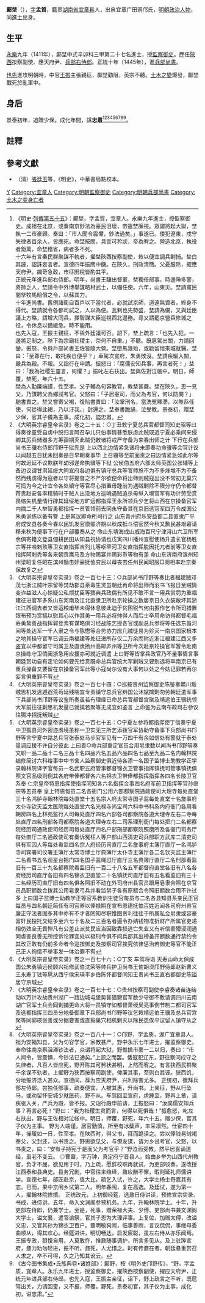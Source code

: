 {{明清人物信息框
| 姓名 = 鄺埜
| 原名 =
| 圖片名稱= 
| 圖片大小 = 
| 圖片說明 = 
| 最高職務 = [[兵部尚書|兵部尚書]]
| 屆數 = 
| 國家 = 大明
| 前任 = [[徐晞|徐晞]]
| 繼任 = [[于謙|于謙]]
| 爵位 =
| 籍貫 = [[湖南省|湖南省]][[宜章縣|宜章縣]]
| 族裔 = 
| 字號 = 孟質
| 諡號 = 忠肅
| 出生日期 = 1385年
| 出生地點 = [[湖南省|湖南省]][[宜章縣|宜章縣]]
| 逝世日期 = 1449年
| 逝世地點 = [[土木堡|土木堡]]
| 墓葬 =
| 配偶 =
| 親屬 =
| 出身 = 辛卯科三甲第二十七名進士
| 經歷 = 
| 著作 =
}}
'''鄺埜'''（{{bd|1385年||1449年|catIdx=K邝}}），[[表字|字]]'''孟質'''，籍贯[[湖南省|湖南省]][[宜章县|宜章县]]{{What|城南乡新田村邝家门自然村|time=2021-06-07|reason=明代是否有这些行政区划待考，如此写似不妥。}}人，出自宜章广田洞邝氏，[[明朝|明朝]][[政治人物|政治人物]]，同[[進士|進士]]出身。

== 生平 ==
[[永乐_(明朝)|永樂]]九年（1411年），鄺埜中式辛卯科三甲第二十七名進士，授[[監察御史|監察御史]]。歷任[[陝西|陝西]]按察副使、應天府尹、[[兵部右侍郎|兵部右侍郎]]。正統十年（1445年），進[[兵部尚書|兵部尚書]]。

[[也先|也先]]進攻明朝時，中官[[王振|王振]]主張親征，鄺埜勸阻，英宗不聽。[[土木堡之變|土木之變]]爆發，鄺埜戰死於亂軍中。

== 身后 ==
景泰初年，追贈少保。成化年間，諡'''忠肅'''<ref>《明史·[[s:明史/卷167|列傳第五十五]]》：鄺埜，字孟質，宜章人。永樂九年進士，授監察御史。成祖在北京，或奏南京鈔法為豪民沮壞，帝遣埜廉視。眾謂將起大獄，埜執一二市豪歸。奏曰：「市人聞令震懼，鈔法通矣。」事遂已。倭犯遼東，戍守失律者百余人，皆應死。命埜按問，具言可矜狀，帝為宥之。營造北京，執役者鉅萬，命埜稽省，病者多不死。<br>十六年有言秦民群聚謀不軌者，擢埜陝西按察副使，敕以便宜調兵剿捕。埜白其誣，詔誅妄言者。宣德四年振關中饑。在陝久，刑政清簡。父憂服除，擢應天府尹。蠲苛急政，市征田稅皆酌其平。<br>正統元年進兵部右侍郎。明年，尚書王驥出督軍，埜獨任部事。時邊陲多警，將帥乏人，埜請令中外博舉謀略材武士，以備任使。六年，山東災。埜請寬民間孳牧馬賠償之令，以蘇其力。<br>十年進尚書。舊例諸衛自百戶以下當代者，必就試京師，道遠無資者，終身不得代。埜請就令各都司試之，人以為便。瓦剌也先勢盛，埜請為備，又與廷臣議上方略，請增大同兵，擇智謀大臣巡視西北邊務。尋又請罷京營兵修城之役，令休息以備緩急。時不能用。<br>也先入寇，王振主親征，不與外廷議可否。詔下，埜上疏言：「也先入犯，一邊將足制之。陛下為宗廟社稷主，奈何不自重。」不聽。既扈駕出關，力請回鑾。振怒，令與戶部尚書王佐皆隨大營。埜墮馬幾殆，或勸留懷來城就醫。埜曰：「至尊在行，敢托疾自便乎？」車駕次宣府，朱勇敗沒。埜請疾驅入關，嚴兵為殿。不報。又詣行在申請。振怒曰：「腐儒安知兵事，再言者死！」埜曰：「我為社稷生靈言，何懼？」振叱左右扶出。埜與佐對泣帳中。明日，師覆，埜死，年六十五。<br>埜為人勤廉端謹，性至孝。父子輔為句容教官，教埜甚嚴。埜在陝久，思一見父，乃謀聘父為鄉試考官。父怒曰：「子居憲司，而父為考官，何以防閑？」馳書責之。埜又嘗寄父褐，復貽書責曰：「汝掌刑名，當洗冤釋滯，以無忝任使，何從得此褐，乃以汙我。」封還之。埜奉書跪誦，泣受教。景泰初，贈埜少保，官其子儀為主事。成化初，謚忠肅。</ref><ref>《大明英宗睿皇帝实录》卷之二十五：○丁丑敕宁夏总兵官都督同知史昭等曰得奏徐童受自虏中脱归言阿召孕儿只伯事情甚悉朕虑此贼既近宁夏必乘间来侵卿其厉兵储器多方筹画期灭此贼仍敕诸将戒严守备为来春出师之计 下行在兵部尚书王骥右侍郎邝野于狱先是 上以西北边情紧急诸将未即奏功命骥等会官计议以闻越五日犹未回奏是日早朝奏事毕 上召骥等至前面责之曰边情紧急如此尔等何故迟延不议欺朕年幼邪遂命执骥等下狱 公侯伯五府六部太师英国公张辅等上备边议谓甘肃延绥大同宣府各边俱有镇守总兵等官师旅不为不多烽堠不为不备然而残虏得为寇者以守将提督之不严尔欲便命将出师则贼寇出没不常初无巢穴可捣为今之计宜令各处镇守等官尽心措置毋踵前为遇贼剿除不限分守仍令都督蒋贵赵安各率精骑时于贼人出没地方巡哨遇贼追杀毋纵入境官军有功计劳受赏畏缩失机量情行辟其延绥地方旷远都指挥王永所领兵少乞将山西在京操备官军内摘二千人举智勇都指挥一员管领前去同永守备其在京旧选官军四万令成国公朱勇训练以备有警 上是其议即命所司行之 山东青州府乐安益都二县直隶广平府成安县各奏今春以民饥发官廪赈济期以秋成抵斗偿官然今秋又歉民甚艰窘请移来秋为便事下行在户部覆奏从之 命山东靖海成山威海百尺宁津浔山六卫所军余俱寄籍文登县佃耕民田从知县祝协请也戊寅四川播州宣慰使杨升遣长官杨胜宗等并哈剌孩等卫女直指挥吉列儿等呕罕河卫女直指挥脱因托兀者前等卫女直指挥阿剌秃等各来朝贡鹰马及方物赐宴并赐彩币等物有差 命山东济南府滨州知州梁昭复任昭在滨州锄击奸豪抚恤穷民以母丧去任州民闻昭服□阕相率赴京奏保故复之</ref><ref>《大明英宗睿皇帝实录》卷之一百七十三：○兵部尚书邝野等奏比者福建贼邓茂七浙江贼叶宗留等焚劫郡县荼毒生灵虽朝廷再命将出师而羽书飞报日至贼情变诈益滋人心惊疑公私烦扰臣等猥典兵政偶有所见不敢不言一用兵赏罚为重福建征进官军多系山东河南及江北直隶卫所赴京轮操之数居京日久衣装敝坏其浙江江西调去者又皆运粮甫毕未得休息彼此迫于贫困锐气何由振作乞令所司措置银布预为赏犒以慰其心以作其勇一用兵必将帅得人而后士卒用命访得都督毛福寿勇鸷善战指挥郭登素有谋略俱习经战陈乞授各官或副总兵参将等任选东昌河间等处达军一千人隶之令与陈懋等合势协力庶几贼徒易为殄灭一南京国家根本之地其操守官军已调云南福建等处征进所存仅二万余而附近浙江福建江西又多盗宜以中都留守司属卫及直隶扬州高邮庐州等卫所今次赴京轮操官军暂令赴南京操练守卫倘闽浙急用应援亦可就近调遣  上曰野等皆掌兵政官乃不量事情言事朝廷赏功自有定论如何要先给赏既命总兵官统大军剿贼又要别选将卒南京已有重兵操备又要留在京操备官军此等小寇尚尔设有大事何以处之今姑记罪若再尔妄言俱重罪不宥</ref><ref>《大明英宗睿皇帝实录》卷之一百七十四：○巡按贵州监察御史陈鉴奏麓川叛贼思机发逃遁遐荒苟延残喘宜专责镇守总兵官黔国公沐斌擒剿勿劳朝廷遣军事下兵部尚书邝野等议鉴所奏虽若有理缘已命总兵官都督宫聚及靖远伯王骥统领大军前往征剿思机发量已就擒若聚等无成宜如鉴言  上命鉴为云南布政司右参议往腾冲招抚叛贼</ref><ref>《大明英宗睿皇帝实录》卷之一百七十五：○宁夏左参将都指挥使丁信奏宁夏中卫孤县河外密迩虏境虽称一卫实无三所乞添拨官军协助守备事下兵部尚书邝野等言宁夏中路总兵官张泰处马步官军见有一万四千有余如信处有警就于泰处量调应援不许自分彼此  上曰善○命兵部重定官员合用皂隶数以闻尚书邝野等奏文职一品二品十二名三品十名四品六名五品六品四名七品至九品二名内翰林院编修简讨六科给事中中书舍人监察御史俱近侍各添一名国子监博士助教学正学录翰林院译字官每员一名武职五府管事都督锦衣卫管事指挥镇抚司管事镇抚俱照文官品级则例其各府带俸都督各六名锦衣卫带俸都指挥指挥各四名长陵卫官系奉  仁宗皇帝特恩指挥使指挥同知各六名指挥佥事四名府军前卫指挥等官孙继宗等五员奉  皇上特恩每员二名各衙门公用六部都察院通政使司大理寺每处直堂三十名鸿胪寺翰林院每处直堂十五名宗人府太常寺国子监每处直堂十名詹事府太仆寺钦天监太医院每处直堂六名光禄寺尚宝司六科中书科系内府衙门各用看朝房四名上林苑监行人司每处直厅四名六部各司都察院各道大理寺左右二寺每处直厅四名刑部各司都察院各道大理寺左右二司系理刑衙门每处把门二名都察院经历司通政使司经历司每处直厅四名户部刑部都察院照磨所及各衙门司务厅每处直厅二名通政使司有奏诉冤枉人等户部山西清吏司兵部职方武库二清吏司俱有军囚人等每处看监四名宗人府经历司直厅二名詹事府主簿厅直厅一名鸿胪寺司宾署司仪署主簿厅太常寺博士厅典簿厅太仆寺主簿厅各二名钦天监主簿厅二名看书五名观星台把门四名国子监绳愆厅直厅三名典簿厅直厅二名刑部看监旧有一百三十九名都察院看监旧有一百二十八名五军都督府直堂各旧有八名各府经历司直厅各旧有四名锦衣卫直堂二十名镇抚司直厅旧有五名看监旧有三十二名经历司直厅旧有四名俱各照旧不动在外司府州县官员跟用皂隶合照在京官员品职额数佥拨其公用皂隶弓兵并看监禁子各有原额合令照旧额数佥用不许过多  上曰国子监博士助教学正等官系教训生徒官每员与二名各县知县系亲民正官每员与四名朝廷简任有司官养以俸禄期在宣布恩德抚恤百姓近闻各司府州县官廉正守法者固多其中亦有不才者罔知尽职惟图贪利往往于所属私佥皂隶或容豪富奸民投托交结多至六七十名及二三百名者逼令办纳钱物准折财产所属官吏递相仿效全无畏惮凡有公差止派贫民应当因致靠损逃亡失业又有听信豪猾浸润通同虐害良善无所控诉论罪宜处以极刑今俱不问兵部其出榜备开额数通行禁约令其改正敢有仍前多佥者令巡按御史及按察司官挨究依律惩治若御史等官不能正己正人徇情不举事发一体治罪不宥</ref><ref>《大明英宗睿皇帝实录》卷之一百七十六：○丁亥  车驾将诣  天寿山命太保成国公朱勇镇远侯顾兴祖修武伯沈荣等帅兵护卫尚书王佐胡濙邝野侍郎赵新曹义王永寿丁铉等扈从西宁侯宋瑛平乡伯陈怀都督同知王贵尚书王直右都御史陈镒居守京城</ref><ref>《大明英宗睿皇帝实录》卷之一百七十七：○贵州按察司副使李睿奏诸苗连结动以万计攻劫贵州湖广一路边城屯堡势甚猖獗官军数少守御不敷请调四川云南湖广官军土兵会同剿捕更命大将一员镇守如都督萧绶吴亮事例节制二都司官军及选都指挥三四员分地备御章下兵部尚书邝野等议乞敕靖远伯王骥及总兵官宫聚等同郭瑛张善或分据要害或直捣巢穴相机剿灭以除民患俟平议留人镇守从之</ref><ref>《大明英宗睿皇帝实录》卷之一百八十一：○邝野，字孟质，湖广宜章县人。祖为安福知县，父为句容学官，家教甚严。野中永乐七年进士，擢监察御史。奉命往南京察沮滞钞法者，众谓将起大狱，野惟擒市豪一二以归，奏曰：“市人闻令，皆震惧，今钞法已通矣。”上颔之而罢。倭寇犯辽东，野往察问戍守之失律者，凡百人皆应死，野开陈其可矜状甚明，上然而宥之。有言狭西民群聚千余谋不轨者，上擢野为狭西按察司副使，俾廉其事，至则白其诬。狭西饥，分地赈济活人甚众。宣德间，荐为应天府尹，兴利除害尤多。 
正统初，徵拜兵部左侍郎。尝独任部事，疏奏便宜，人被其惠，升尚书。上亲征，野从行坠马，或劝留怀安城少就医药，野不从。车驾回至宣府，虏踵至，野再上章，请疾驱入关，严兵为殿，皆不报。又诣行殿申前请，王振怒曰：“汝腐儒安知兵事？再言必死！”野曰：“我为社稷生灵而言，何得以死惧哉！”振愈怒，叱左右扶出，野与王佐相对泣帐中。明日，师覆，野死，年六十五，赠少保，官其子仪为主事。 
野为人端谨，居官勤慎，所至有冰蘖声，丰采凛然。仕宦四十年，操履如一日，性至孝。在陕西时，得父书，拜而跪读之。尝以俸钱易绒褐奉父，父封还，以书责之。野思欲见父，与僚友谋，请为乡试考官，父怒，以书责之，曰：“安有子持宪于是而父为考官乎？”野泣而受教。然平居喜诵道经，虽老不变云。 
◎曹鼐，字万钟，真定府宁晋县人。始由乡举为山西代州教官，负才不屈，欲见用于时，乃上疏，愿辞校职再就试，为吏部驳奏，遂改授江西泰和县典史。县务冗剧，中官往来络绎，鼐应酬不懈，暇则延礼师儒讲学。宣德七年，部匠赴京，值大比，疏乞入试，许之，大学士杨士奇嘉其有志。已而，果中京闱乡试第二人。明年春闱，复在高选。及廷试，遂为第一人，擢翰林院修撰。 
正统改元，上初御经筵，选鼐日侍讲读，预修宣宗实录。书成，进侍讲。五年，命入文渊阁参预机务。九年，升翰林院学士。十年，升吏部左侍郎，仍兼学士。至是，死事，赠荣禄大夫、少傅、吏部尚书兼文渊阁大学士，谥文襄，遣官谕祭，官其子恩为大理评事。上复位，加赠太傅，改谥文忠，又官其孙为锦衣卫百户。鼐明敏爽闿，临事善断，言议侃侃，事继母委曲顺从，得其欢心。经筵进讲，明切畅达，启发宸聪，虽左右侍从亦乐闻焉。 
王振专政，狠愎自用，人莫敢忤，惟鼐随事调护，所言多见从。及上驻跸宣府，鼐力劝勿轻进，振不听，鼐死，人尤惜之。时有传鼐在者，朝廷悬重赏召人求之，卒不可得，久之乃知其讹云。</ref><ref>《古今图书集成•氏族典卷•诸姓部》：鄺野，按《明外史邝野传》，“野，字孟质，宜章人。永乐九年进士，授监察御史，擢陝西按察副使，擢应天府尹，正统元年进兵部右侍郎。也先入寇，王振主亲征，诏下，野上疏言之不听，既扈驾出关，力请回銮，又不报，师覆，野死，景泰初官，其子仪为主事，成化初，谥忠肃。”</ref>。

==註釋==
<div class="references-small">
<references></references>
</div>

==參考文獻==
*（清）[[張廷玉|張廷玉]]等，《明史》，中華書局點校本。

{{start box}}
{{s-off}}
{{succession box|[[徐晞|徐晞]]|[[于謙|于謙]]|[[明朝兵部尚書|明朝兵部尚書]]|1445年-1449年}}
{{end box}}

{{永樂九年辛卯科殿試金榜}}

{{Authority control}}

{{DEFAULTSORT:Kuang鄺}}
[[Category:邝姓|Y]]
[[Category:宜章人|Category:宜章人]]
[[Category:明朝監察御史|Category:明朝監察御史]]
[[Category:明朝兵部尚書|Category:明朝兵部尚書]]
[[Category:土木之变身亡者|Category:土木之变身亡者]]